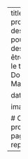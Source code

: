 ---
title: Mise en production de projets de data science
description: |
  Un site web complet pour découvrir la manière dont
  des projets <em>data-science</em> peuvent être valorisés
  et maintenus dans le temps.
categories:
- Python
- Docker
- Bonnes pratiques
- MadeByUs
- book
- Insee

date: "2022-04-27T00:00:00Z"

image: featured.png

# Optional external URL for project (replaces project detail page).
website: "https://ensae-reproductibilite.github.io/website/"
---